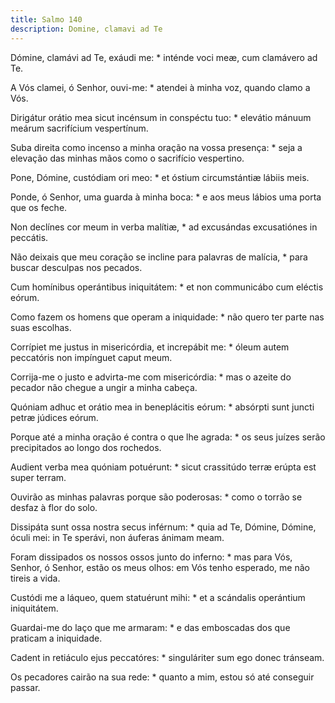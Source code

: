 ```yaml
---
title: Salmo 140
description: Domine, clamavi ad Te
---
```


<div class="side-by-side not-content">

Dómine, clamávi ad Te, exáudi me: * inténde voci meæ, cum clamávero ad Te.

A Vós clamei, ó Senhor, ouvi-me: * atendei à minha voz, quando clamo a Vós.

Dirigátur orátio mea sicut incénsum in conspéctu tuo: * elevátio mánuum meárum sacrifícium vespertínum.

Suba direita como incenso a minha oração na vossa presença: * seja a elevação das minhas mãos como o sacrifício vespertino.

Pone, Dómine, custódiam ori meo: * et óstium circumstántiæ lábiis meis.

Ponde, ó Senhor, uma guarda à minha boca: * e aos meus lábios uma porta que os feche.

Non declínes cor meum in verba malítiæ, * ad excusándas excusatiónes in peccátis.

Não deixais que meu coração se incline para palavras de malícia, * para buscar desculpas nos pecados.

Cum homínibus operántibus iniquitátem: * et non communicábo cum eléctis eórum.

Como fazem os homens que operam a iniquidade: * não quero ter parte nas suas escolhas.

Corrípiet me justus in misericórdia, et increpábit me: * óleum autem peccatóris non impínguet caput meum.

Corrija-me o justo e advirta-me com misericórdia: * mas o azeite do pecador não chegue a ungir a minha cabeça.

Quóniam adhuc et orátio mea in beneplácitis eórum: * absórpti sunt juncti petræ júdices eórum.

Porque até a minha oração é contra o que lhe agrada: * os seus juízes serão precipitados ao longo dos rochedos.

Audient verba mea quóniam potuérunt: * sicut crassitúdo terræ erúpta est super terram.

Ouvirão as minhas palavras porque são poderosas: * como o torrão se desfaz à flor do solo.

Dissipáta sunt ossa nostra secus inférnum: * quia ad Te, Dómine, Dómine, óculi mei: in Te sperávi, non áuferas ánimam meam.

Foram dissipados os nossos ossos junto do inferno: * mas para Vós, Senhor, ó Senhor, estão os meus olhos: em Vós tenho esperado, me não tireis a vida.

Custódi me a láqueo, quem statuérunt mihi: * et a scándalis operántium iniquitátem.

Guardai-me do laço que me armaram: * e das emboscadas dos que praticam a iniquidade.

Cadent in retiáculo ejus peccatóres: * singuláriter sum ego donec tránseam.

Os pecadores cairão na sua rede: * quanto a mim, estou só até conseguir passar.

</div>
